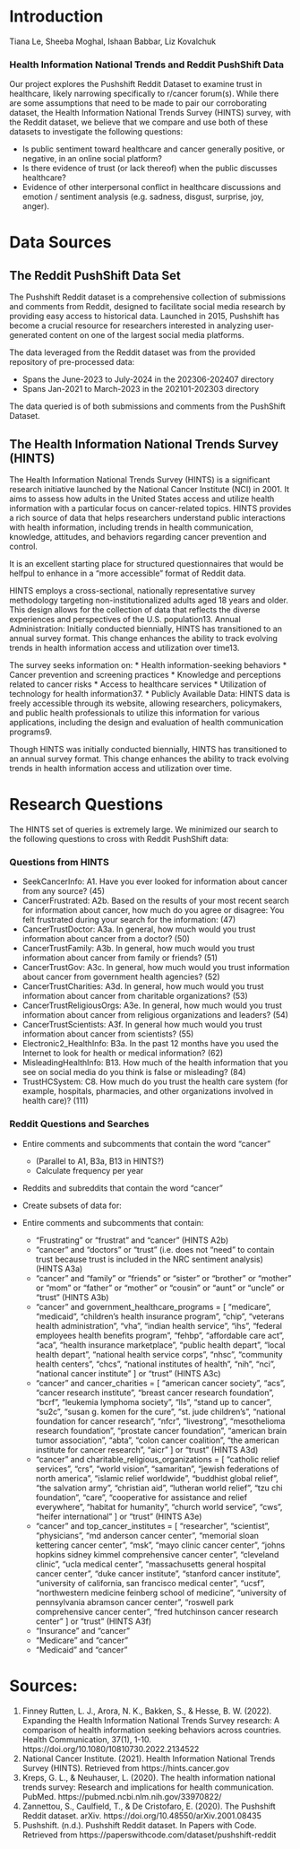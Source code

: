 # Introduction

Tiana Le, Sheeba Moghal, Ishaan Babbar, Liz Kovalchuk 

### Health Information National Trends and Reddit PushShift Data

Our project explores the Pushshift Reddit Dataset to examine trust in healthcare, likely narrowing specifically to r/cancer forum(s). While there are some assumptions that need to be made to pair our corroborating dataset, the Health Information National Trends Survey (HINTS) survey, with the Reddit dataset, we believe that we compare and use both of these datasets to investigate the following  questions: 

* Is public sentiment toward healthcare and cancer generally positive, or negative, in an online social platform? 
* Is there evidence of trust (or lack thereof) when the public discusses healthcare? 
* Evidence of other interpersonal conflict in healthcare discussions and emotion / sentiment analysis (e.g. sadness, disgust, surprise, joy, anger). 

# Data Sources 

## The Reddit PushShift Data Set 

The Pushshift Reddit dataset is a comprehensive collection of submissions and comments from Reddit, designed to facilitate social media research by providing easy access to historical data. Launched in 2015, Pushshift has become a crucial resource for researchers interested in analyzing user-generated content on one of the largest social media platforms.

The data leveraged from the Reddit dataset was from the provided repository of pre-processed data: 

* Spans the June-2023 to July-2024 in the 202306-202407 directory
* Spans Jan-2021 to March-2023 in the 202101-202303 directory

The data queried is of both submissions and comments from the PushShift Dataset. 

##  The Health Information National Trends Survey (HINTS)

The Health Information National Trends Survey (HINTS) is a significant research initiative launched by the National Cancer Institute (NCI) in 2001. It aims to assess how adults in the United States access and utilize health information with a particular focus on cancer-related topics. HINTS provides a rich source of data that helps researchers understand public interactions with health information, including trends in health communication, knowledge, attitudes, and behaviors regarding cancer prevention and control.

It is an excellent starting place for structured questionnaires that would be helfpul to enhance in a "more accessible" format of Reddit data. 

HINTS employs a cross-sectional, nationally representative survey methodology targeting non-institutionalized adults aged 18 years and older. This design allows for the collection of data that reflects the diverse experiences and perspectives of the U.S. population13.
Annual Administration: Initially conducted biennially, HINTS has transitioned to an annual survey format. This change enhances the ability to track evolving trends in health information access and utilization over time13.

The survey seeks information on: 
* Health information-seeking behaviors
* Cancer prevention and screening practices
* Knowledge and perceptions related to cancer risks
* Access to healthcare services
* Utilization of technology for health information37.
* Publicly Available Data: HINTS data is freely accessible through its website, allowing researchers, policymakers, and public health professionals to utilize this information for various applications, including the design and evaluation of health communication programs9.

Though HINTS was initially conducted biennially, HINTS has transitioned to an annual survey format. This change enhances the ability to track evolving trends in health information access and utilization over time. 

# Research Questions

The HINTS set of queries is extremely large. We minimized our search to the following questions to cross with Reddit PushShift data: 

### Questions from HINTS	

* SeekCancerInfo: A1. Have you ever looked for information about cancer from any source? (45) 					
* CancerFrustrated: A2b. Based on the results of your most recent search for information about cancer, how much do you agree or disagree: You felt frustrated during your search for the information: (47) 					
* CancerTrustDoctor: A3a. In general, how much would you trust information about cancer from a doctor? (50)					
* CancerTrustFamily: A3b. In general, how much would you trust information about cancer from family or friends? (51) 					
* CancerTrustGov: A3c. In general, how much would you trust information about cancer from government health agencies? (52)			
* CancerTrustCharities: A3d. In general, how much would you trust information about cancer from charitable organizations? (53) 
* CancerTrustReligiousOrgs: A3e. In general, how much would you trust information about cancer from religious organizations and leaders? (54) 
* CancerTrustScientists: A3f. In general how much would you trust information about cancer from scientists? (55) 					
* Electronic2_HealthInfo: B3a. In the past 12 months have you used the Internet to look for health or medical information? (62) 					
* MisleadingHealthInfo: B13. How much of the health information that you see on social media do you think is false or misleading? (84) 					
* TrustHCSystem: C8. How much do you trust the health care system (for example, hospitals, pharmacies, and other organizations involved in health care)? (111)

### Reddit Questions and Searches 

* Entire comments and subcomments that contain the word “cancer” 
    * (Parallel to A1, B3a, B13 in HINTS?)
    * Calculate frequency per year
* Reddits and subreddits that contain the word “cancer”
* Create subsets of data for:

* Entire comments and subcomments that contain:
    * “Frustrating” or “frustrat” and “cancer” (HINTS A2b)
    * “cancer” and “doctors” or “trust” (i.e. does not “need” to contain trust because trust is included in the NRC sentiment analysis) (HINTS A3a)
    * “cancer” and “family” or “friends” or “sister” or “brother” or “mother” or “mom” or “father” or “mother” or “cousin” or “aunt” or “uncle” or “trust” (HINTS A3b)
    * “cancer” and government_healthcare_programs = [ "medicare", "medicaid", "children’s health insurance program", "chip", "veterans health administration", "vha", "indian health service", "ihs", "federal employees health benefits program", "fehbp", "affordable care act", "aca", "health insurance marketplace", "public health depart", "local health depart", "national health service corps", "nhsc", "community health centers", "chcs", "national institutes of health", "nih", "nci", "national cancer institute" ] or “trust” (HINTS A3c)
    * “cancer” and cancer_charities = [ "american cancer society”, “acs", "cancer research institute", "breast cancer research foundation", "bcrf", "leukemia lymphoma society", "lls", "stand up to cancer", "su2c", "susan g. komen for the cure", "st. jude children’s", "national foundation for cancer research", "nfcr", "livestrong", "mesothelioma research foundation", "prostate cancer foundation", "american brain tumor association", "abta", "colon cancer coalition", "the american institute for cancer research", "aicr" ] or “trust” (HINTS A3d)
    * “cancer” and charitable_religious_organizations = [ "catholic relief services”, “crs", "world vision", "samaritan", "jewish federations of north america", "islamic relief worldwide", "buddhist global relief", "the salvation army", "christian aid", "lutheran world relief", "tzu chi foundation", "care”, “cooperative for assistance and relief everywhere", "habitat for humanity", "church world service”, “cws", "heifer international" ] or “trust” (HINTS A3e)
    * “cancer” and top_cancer_institutes = [ "researcher", "scientist", "physicians", "md anderson cancer center", "memorial sloan kettering cancer center", "msk", "mayo clinic cancer center", "johns hopkins sidney kimmel comprehensive cancer center", "cleveland clinic", "ucla medical center", "massachusetts general hospital cancer center", "duke cancer institute", "stanford cancer institute", "university of california, san francisco medical center", "ucsf", "northwestern medicine feinberg school of medicine", "university of pennsylvania abramson cancer center", "roswell park comprehensive cancer center", "fred hutchinson cancer research center" ] or “trust” (HINTS A3f)
    * “Insurance” and “cancer”
    * “Medicare” and “cancer”
    * “Medicaid” and “cancer”

# Sources: 

1. Finney Rutten, L. J., Arora, N. K., Bakken, S., & Hesse, B. W. (2022). Expanding the Health Information National Trends Survey research: A comparison of health information seeking behaviors across countries. Health Communication, 37(1), 1-10. https://doi.org/10.1080/10810730.2022.2134522
2. National Cancer Institute. (2021). Health Information National Trends Survey (HINTS). Retrieved from https://hints.cancer.gov
3. Kreps, G. L., & Neuhauser, L. (2020). The health information national trends survey: Research and implications for health communication. PubMed. https://pubmed.ncbi.nlm.nih.gov/33970822/
4. Zannettou, S., Caulfield, T., & De Cristofaro, E. (2020). The Pushshift Reddit dataset. arXiv. https://doi.org/10.48550/arXiv.2001.08435
5. Pushshift. (n.d.). Pushshift Reddit dataset. In Papers with Code. Retrieved from https://paperswithcode.com/dataset/pushshift-reddit
